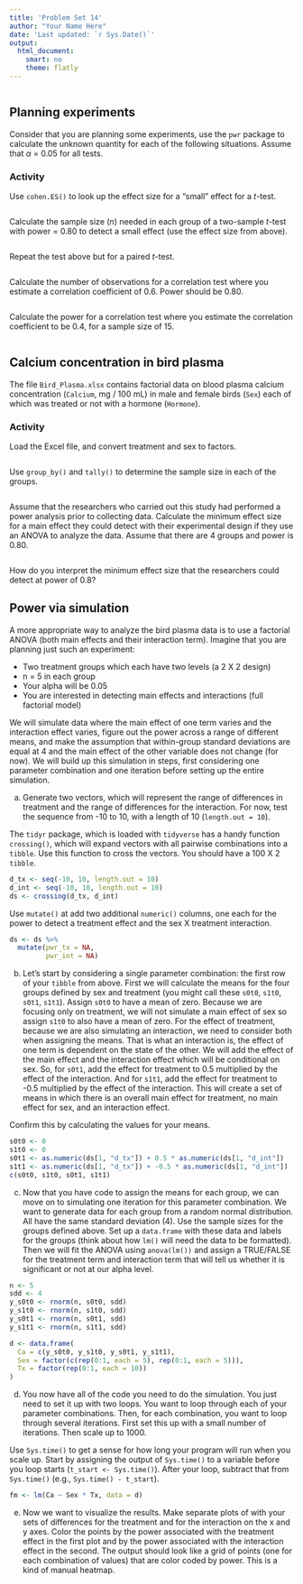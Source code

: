 ```yaml
---
title: 'Problem Set 14'
author: "Your Name Here"
date: 'Last updated: `r Sys.Date()`'
output:
  html_document:
    smart: no
    theme: flatly
---
```


```r

```

## Planning experiments

Consider that you are planning some experiments, use the `pwr` package to calculate the unknown quantity for each of the following situations. Assume that $\alpha$ = 0.05 for all tests.

### Activity

Use `cohen.ES()` to look up the effect size for a "small" effect for a *t*-test.

```r

```

Calculate the sample size (*n*) needed in each group of a two-sample *t*-test with power = 0.80 to detect a small effect (use the effect size from above).

```r

```

Repeat the test above but for a paired *t*-test.

```r

```

Calculate the number of observations for a correlation test where you estimate a correlation coefficient of 0.6. Power should be 0.80.

```r

```

Calculate the power for a correlation test where you estimate the correlation coefficient to be 0.4, for a sample size of 15.

```r

```

## Calcium concentration in bird plasma

The file `Bird_Plasma.xlsx` contains factorial data on blood plasma calcium concentration (`Calcium`, mg / 100 mL) in male and female birds (`Sex`) each of which was treated or not with a hormone (`Hormone`).

### Activity

Load the Excel file, and convert treatment and sex to factors.

```r

```

Use `group_by()` and `tally()` to determine the sample size in each of the groups.

```r

```

Assume that the researchers who carried out this study had performed a power analysis prior to collecting data. Calculate the minimum effect size for a main effect they could detect with their experimental design if they use an ANOVA to analyze the data. Assume that there are 4 groups and power is 0.80.

```r

```

How do you interpret the minimum effect size that the researchers could detect at power of 0.8?

> 


## Power via simulation

A more appropriate way to analyze the bird plasma data is to use a factorial ANOVA (both main effects and their interaction term). Imagine that you are planning just such an experiment:

- Two treatment groups which each have two levels (a 2 X 2 design)
- n = 5 in each group
- Your alpha will be 0.05
- You are interested in detecting main effects and interactions (full factorial model)

We will simulate data where the main effect of one term varies and the interaction effect varies, figure out the power across a range of different means, and make the assumption that within-group standard deviations are equal at 4 and the main effect of the other variable does not change (for now). We will build up this simulation in steps, first considering one parameter combination and one iteration before setting up the entire simulation.

a. Generate two vectors, which will represent the range of differences in treatment and the range of differences for the interaction. For now, test the sequence from -10 to 10, with a length of 10 (`length.out = 10`).

The `tidyr` package, which is loaded with `tidyverse` has a handy function `crossing()`, which will expand vectors with all pairwise combinations into a `tibble`. Use this function to cross the vectors. You should have a 100 X 2 `tibble`.

```r
d_tx <- seq(-10, 10, length.out = 10)
d_int <- seq(-10, 10, length.out = 10)
ds <- crossing(d_tx, d_int)
```

Use `mutate()` at add two additional `numeric()` columns, one each for the power to detect a treatment effect and the sex X treatment interaction.

```r
ds <- ds %>% 
  mutate(pwr_tx = NA,
         pwr_int = NA)
```

b. Let's start by considering a single parameter combination: the first row of your `tibble` from above. First we will calculate the means for the four groups defined by sex and treatment (you might call these `s0t0`, `s1t0`, `s0t1`, `s1t1`). Assign `s0t0` to have a mean of zero. Because we are focusing only on treatment, we will not simulate a main effect of sex so assign `s1t0` to also have a mean of zero. For the effect of treatment, because we are also simulating an interaction, we need to consider both when assigning the means. That is what an interaction is, the effect of one term is dependent on the state of the other. We will add the effect of the main effect and the interaction effect which will be conditional on sex. So, for `s0t1`, add the effect for treatment to 0.5 multiplied by the effect of the interaction. And for `s1t1`, add the effect for treatment to -0.5 multiplied by the effect of the interaction. This will create a set of means in which there is an overall main effect for treatment, no main effect for sex, and an interaction effect.

Confirm this by calculating the values for your means.  

```r
s0t0 <- 0
s1t0 <- 0
s0t1 <- as.numeric(ds[1, "d_tx"]) + 0.5 * as.numeric(ds[1, "d_int"])
s1t1 <- as.numeric(ds[1, "d_tx"]) + -0.5 * as.numeric(ds[1, "d_int"]) 
c(s0t0, s1t0, s0t1, s1t1)
```


c. Now that you have code to assign the means for each group, we can move on to simulating one iteration for this parameter combination. We want to generate data for each group from a random normal distribution. All have the same standard deviation (4). Use the sample sizes for the groups defined above. Set up a `data.frame` with these data and labels for the groups (think about how `lm()` will need the data to be formatted). Then we will fit the ANOVA using `anova(lm())` and assign a TRUE/FALSE for the treatment term and interaction term that will tell us whether it is significant or not at our alpha level.  

```r
n <- 5
sdd <- 4
y_s0t0 <- rnorm(n, s0t0, sdd)
y_s1t0 <- rnorm(n, s1t0, sdd)
y_s0t1 <- rnorm(n, s0t1, sdd)
y_s1t1 <- rnorm(n, s1t1, sdd)

d <- data.frame(
  Ca = c(y_s0t0, y_s1t0, y_s0t1, y_s1t1),
  Sex = factor(c(rep(0:1, each = 5), rep(0:1, each = 5))),
  Tx = factor(rep(0:1, each = 10))
)
```

d. You now have all of the code you need to do the simulation. You just need to set it up with two loops. You want to loop through each of your parameter combinations. Then, for each combination, you want to loop through several iterations. First set this up with a small number of iterations. Then scale up to 1000.

Use `Sys.time()` to get a sense for how long your program will run when you scale up. Start by assigning the output of `Sys.time()` to a variable before you loop starts (`t_start <- Sys.time()`). After your loop, subtract that from `Sys.time()` (e.g., `Sys.time() - t_start`).

```r
fm <- lm(Ca ~ Sex * Tx, data = d)
```


e. Now we want to visualize the results. Make separate plots of with your sets of differences for the treatment and for the interaction on the x and y axes. Color the points by the power associated with the treatment effect in the first plot and by the power associated with the interaction effect in the second. The output should look like a grid of points (one for each combination of values) that are color coded by power. This is a kind of manual heatmap.

```r

```

